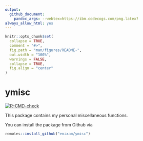 ```yaml
---
output:
  github_document:
    pandoc_args: --webtex=https://ibm.codecogs.com/png.latex?
always_allow_html: yes
---
```


```r
knitr::opts_chunk$set(
  collapse = TRUE,
  comment = "#>",
  fig.path = "man/figures/README-",
  out.width = "100%",
  warnings = FALSE,
  collapse = TRUE,
  fig.align = "center"
)
```

# ymisc

<!-- badges: start -->
[![R-CMD-check](https://github.com/enixam/ymisc/workflows/R-CMD-check/badge.svg)](https://github.com/enixam/ymisc/actions)
<!-- badges: end -->

This package contains my personal miscellaneous functions.

You can install the package from Github via

``` r
remotes::install_github("enixam/ymisc")
```
